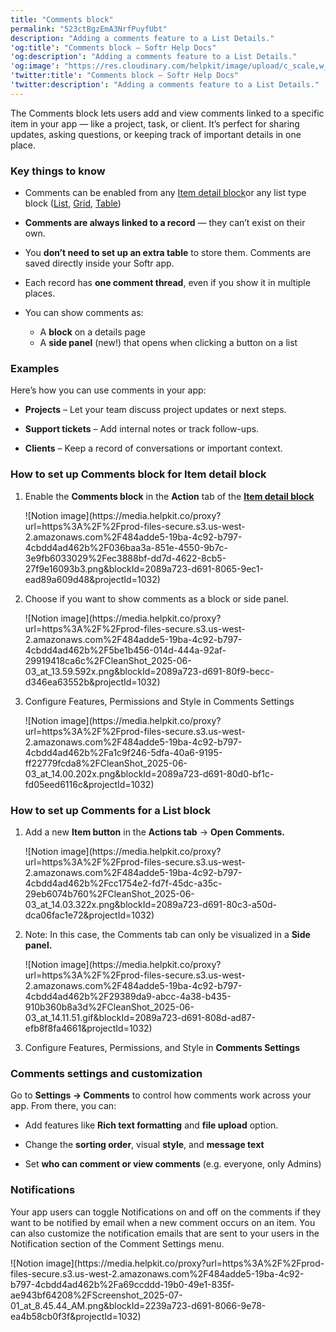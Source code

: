 ```yaml
---
title: "Comments block"
permalink: "523ctBgzEmA3NrfPuyfUbt"
description: "Adding a comments feature to a List Details."
'og:title': "Comments block – Softr Help Docs"
'og:description': "Adding a comments feature to a List Details."
'og:image': "https://res.cloudinary.com/helpkit/image/upload/c_scale,w_700,q_auto/v1674219840/softrdocs_meta_OG_Image_Url_258f31c013.png"
'twitter:title': "Comments block – Softr Help Docs"
'twitter:description': "Adding a comments feature to a List Details."
---
```

The Comments block lets users add and view comments linked to a specific item in your app — like a project, task, or client. It’s perfect for sharing updates, asking questions, or keeping track of important details in one place.

### Key things to know

* Comments can be enabled from any [Item detail block](/building-blocks/vikC2AWEpQGkZd4jGyoVxo/item-details-block-/4bE8XaFbJp45wkAwuWiz8f)or any list type block ([List](/building-blocks/vikC2AWEpQGkZd4jGyoVxo/list-block/pQhPYuA28VXr5tLLFBcbCU), [Grid](/building-blocks/vikC2AWEpQGkZd4jGyoVxo/grid-block/42JZoeYwMsogZcveqh74QH), [Table](/building-blocks/vikC2AWEpQGkZd4jGyoVxo/table-block-/j7rGwu7J7zuU69h3bZ7HFe))

* **Comments are always linked to a record** — they can’t exist on their own.

* You **don’t need to set up an extra table** to store them. Comments are saved directly inside your Softr app.

* Each record has **one comment thread**, even if you show it in multiple places.

* You can show comments as:
  + A **block** on a details page
  + A **side panel** (new!) that opens when clicking a button on a list

### Examples

Here’s how you can use comments in your app:

* **Projects** – Let your team discuss project updates or next steps.

* **Support tickets** – Add internal notes or track follow-ups.

* **Clients** – Keep a record of conversations or important context.

### How to set up Comments block for Item detail block

1. Enable the **Comments block** in the **Action** tab of the [**Item detail block**](/building-blocks/vikC2AWEpQGkZd4jGyoVxo/item-details-block-/4bE8XaFbJp45wkAwuWiz8f)<br/>
   <Frame>![Notion image](https://media.helpkit.co/proxy?url=https%3A%2F%2Fprod-files-secure.s3.us-west-2.amazonaws.com%2F484adde5-19ba-4c92-b797-4cbdd4ad462b%2F036baa3a-851e-4550-9b7c-3e9fb6033029%2Fec3888bf-dd7d-4622-8cb5-27f9e16093b3.png&blockId=2089a723-d691-8065-9ec1-ead89a609d48&projectId=1032)</Frame>

2. Choose if you want to show comments as a block or side panel.<br/>
   <Frame>![Notion image](https://media.helpkit.co/proxy?url=https%3A%2F%2Fprod-files-secure.s3.us-west-2.amazonaws.com%2F484adde5-19ba-4c92-b797-4cbdd4ad462b%2F5be1b456-014d-444a-92af-29919418ca6c%2FCleanShot_2025-06-03_at_13.59.592x.png&blockId=2089a723-d691-80f9-becc-d346ea63552b&projectId=1032)</Frame>

3. Configure Features, Permissions and Style in Comments Settings<br/>
   <Frame>![Notion image](https://media.helpkit.co/proxy?url=https%3A%2F%2Fprod-files-secure.s3.us-west-2.amazonaws.com%2F484adde5-19ba-4c92-b797-4cbdd4ad462b%2Fa1c9f246-5dfa-40a6-9195-ff22779fcda8%2FCleanShot_2025-06-03_at_14.00.202x.png&blockId=2089a723-d691-80d0-bf1c-fd05eed6116c&projectId=1032)</Frame>

### How to set up Comments for a List block

1. Add a new **Item button** in the **Actions tab** → **Open Comments.**<br/>
   <Frame>![Notion image](https://media.helpkit.co/proxy?url=https%3A%2F%2Fprod-files-secure.s3.us-west-2.amazonaws.com%2F484adde5-19ba-4c92-b797-4cbdd4ad462b%2Fcc1754e2-fd7f-45dc-a35c-29eb6074b760%2FCleanShot_2025-06-03_at_14.03.322x.png&blockId=2089a723-d691-80c3-a50d-dca06fac1e72&projectId=1032)</Frame>

2. Note: In this case, the Comments tab can only be visualized in a **Side panel.**<br/>
   <Frame>![Notion image](https://media.helpkit.co/proxy?url=https%3A%2F%2Fprod-files-secure.s3.us-west-2.amazonaws.com%2F484adde5-19ba-4c92-b797-4cbdd4ad462b%2F29389da9-abcc-4a38-b435-910b360b8a3d%2FCleanShot_2025-06-03_at_14.11.51.gif&blockId=2089a723-d691-808d-ad87-efb8f8fa4661&projectId=1032)</Frame>

3. Configure Features, Permissions, and Style in **Comments Settings**

### Comments settings and customization

Go to **Settings → Comments** to control how comments work across your app. From there, you can:

* Add features like **Rich text formatting** and **file upload** option.

* Change the **sorting order**, visual **style**, and **message text**

* Set **who can comment or view comments** (e.g. everyone, only Admins)

### Notifications

Your app users can toggle Notifications on and off on the comments if they want to be notified by email when a new comment occurs on an item. You can also customize the notification emails that are sent to your users in the Notification section of the Comment Settings menu.
<Frame>![Notion image](https://media.helpkit.co/proxy?url=https%3A%2F%2Fprod-files-secure.s3.us-west-2.amazonaws.com%2F484adde5-19ba-4c92-b797-4cbdd4ad462b%2Fa69ccddd-19b0-49e1-835f-ae943bf64208%2FScreenshot_2025-07-01_at_8.45.44_AM.png&blockId=2239a723-d691-8066-9e78-ea4b58cb0f3f&projectId=1032)</Frame>